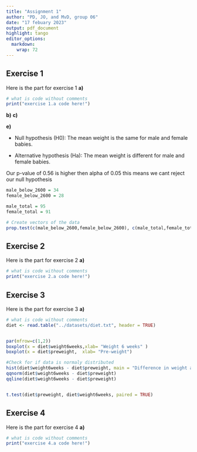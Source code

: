 ```yaml
---
title: "Assignment 1"
author: "PD, JO, and MvD, group 06"
date: "17 febuary 2023"
output: pdf_document
highlight: tango
editor_options: 
  markdown: 
    wrap: 72
---
```


## Exercise 1

Here is the part for exercise 1 **a)**

```r
# what is code without comments
print("exercise 1.a code here!")

```

**b)** **c)**

**e)**

-   Null hypothesis (H0): The mean weight is the same for male and
    female babies.

-   Alternative hypothesis (Ha): The mean weight is different for male
    and female babies.

Our p-value of 0.56 is higher then alpha of 0.05 this means we cant
reject our null hypothesis

```r
male_below_2600 = 34
female_below_2600 = 28

male_total = 95
female_total = 91

# Create vectors of the data
prop.test(c(male_below_2600,female_below_2600), c(male_total,female_total))
```

## Exercise 2

Here is the part for exercise 2 **a)**

```r
# what is code without comments
print("exercise 2.a code here!")

```

## Exercise 3

Here is the part for exercise 3 **a)**

```r
# what is code without comments
diet <- read.table("../datasets/diet.txt", header = TRUE)


par(mfrow=c(1,2))
boxplot(x = diet$weight6weeks,xlab= "Weight 6 weeks" )
boxplot(x = diet$preweight,  xlab= "Pre-weight")

#Check for if data is normaly distributed
hist(diet$weight6weeks - diet$preweight, main = "Difference in weight after 6 weeks", xlab = "Difference")
qqnorm(diet$weight6weeks - diet$preweight)
qqline(diet$weight6weeks - diet$preweight)


t.test(diet$preweight, diet$weight6weeks, paired = TRUE)
```

## Exercise 4

Here is the part for exercise 4 **a)**

```r
# what is code without comments
print("exercise 4.a code here!")

```
